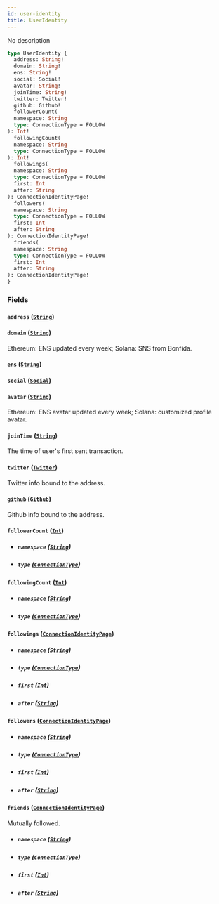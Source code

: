```yaml
---
id: user-identity
title: UserIdentity
---
```



No description

```graphql
type UserIdentity {
  address: String!
  domain: String!
  ens: String!
  social: Social!
  avatar: String!
  joinTime: String!
  twitter: Twitter!
  github: Github!
  followerCount(
  namespace: String
  type: ConnectionType = FOLLOW
): Int!
  followingCount(
  namespace: String
  type: ConnectionType = FOLLOW
): Int!
  followings(
  namespace: String
  type: ConnectionType = FOLLOW
  first: Int
  after: String
): ConnectionIdentityPage!
  followers(
  namespace: String
  type: ConnectionType = FOLLOW
  first: Int
  after: String
): ConnectionIdentityPage!
  friends(
  namespace: String
  type: ConnectionType = FOLLOW
  first: Int
  after: String
): ConnectionIdentityPage!
}
```


### Fields

#### `address` ([`String`](/cyberconnect-api/reference/scalars/string))




#### `domain` ([`String`](/cyberconnect-api/reference/scalars/string))

Ethereum: ENS updated every week; Solana: SNS from Bonfida.


#### `ens` ([`String`](/cyberconnect-api/reference/scalars/string))




#### `social` ([`Social`](/cyberconnect-api/reference/objects/social))




#### `avatar` ([`String`](/cyberconnect-api/reference/scalars/string))

Ethereum: ENS avatar updated every week; Solana: customized profile avatar.


#### `joinTime` ([`String`](/cyberconnect-api/reference/scalars/string))

The time of user's first sent transaction.


#### `twitter` ([`Twitter`](/cyberconnect-api/reference/objects/twitter))

Twitter info bound to the address.


#### `github` ([`Github`](/cyberconnect-api/reference/objects/github))

Github info bound to the address.


#### `followerCount` ([`Int`](/cyberconnect-api/reference/scalars/int))


- ##### `namespace` ([`String`](/cyberconnect-api/reference/scalars/string))




- ##### `type` ([`ConnectionType`](/cyberconnect-api/reference/enums/connection-type))




#### `followingCount` ([`Int`](/cyberconnect-api/reference/scalars/int))


- ##### `namespace` ([`String`](/cyberconnect-api/reference/scalars/string))




- ##### `type` ([`ConnectionType`](/cyberconnect-api/reference/enums/connection-type))




#### `followings` ([`ConnectionIdentityPage`](/cyberconnect-api/reference/objects/connection-identity-page))


- ##### `namespace` ([`String`](/cyberconnect-api/reference/scalars/string))




- ##### `type` ([`ConnectionType`](/cyberconnect-api/reference/enums/connection-type))




- ##### `first` ([`Int`](/cyberconnect-api/reference/scalars/int))




- ##### `after` ([`String`](/cyberconnect-api/reference/scalars/string))




#### `followers` ([`ConnectionIdentityPage`](/cyberconnect-api/reference/objects/connection-identity-page))


- ##### `namespace` ([`String`](/cyberconnect-api/reference/scalars/string))




- ##### `type` ([`ConnectionType`](/cyberconnect-api/reference/enums/connection-type))




- ##### `first` ([`Int`](/cyberconnect-api/reference/scalars/int))




- ##### `after` ([`String`](/cyberconnect-api/reference/scalars/string))




#### `friends` ([`ConnectionIdentityPage`](/cyberconnect-api/reference/objects/connection-identity-page))

Mutually followed.
- ##### `namespace` ([`String`](/cyberconnect-api/reference/scalars/string))




- ##### `type` ([`ConnectionType`](/cyberconnect-api/reference/enums/connection-type))




- ##### `first` ([`Int`](/cyberconnect-api/reference/scalars/int))




- ##### `after` ([`String`](/cyberconnect-api/reference/scalars/string))






